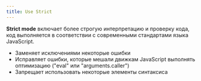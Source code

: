 ```yaml
---
title: Use Strict
---
```


**Strict mode** включает более строгую интерпретацию и проверку кода, код выполняется в соответствии с современными стандартами языка JavaScript.

- Заменяет исключениями некоторые ошибки
- Исправляет ошибки, которые мешали движкам JavaScript выполнять оптимизацию ("eval" или "arguments.caller")
- Запрещает использовать некоторые элементы синтаксиса
